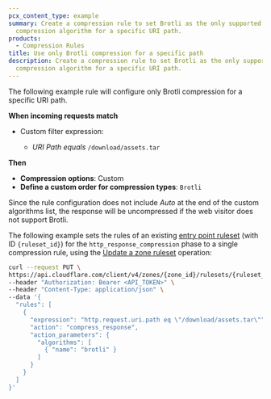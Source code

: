 ```yaml
---
pcx_content_type: example
summary: Create a compression rule to set Brotli as the only supported
  compression algorithm for a specific URI path.
products:
  - Compression Rules
title: Use only Brotli compression for a specific path
description: Create a compression rule to set Brotli as the only supported
  compression algorithm for a specific URI path.
---
```



<Tabs syncKey="dashPlusAPI"> <TabItem label="Dashboard">

The following example rule will configure only Brotli compression for a specific URI path.

<Example>

**When incoming requests match**

- Custom filter expression:

  - _URI Path_ _equals_ `/download/assets.tar`

**Then**

- **Compression options**: Custom
- **Define a custom order for compression types**: `Brotli`

</Example>

Since the rule configuration does not include _Auto_ at the end of the custom algorithms list, the response will be uncompressed if the web visitor does not support Brotli.

</TabItem> <TabItem label="API">

The following example sets the rules of an existing [entry point ruleset](/ruleset-engine/about/rulesets/#entry-point-ruleset) (with ID `{ruleset_id}`) for the `http_response_compression` phase to a single compression rule, using the [Update a zone ruleset](/api/operations/updateZoneRuleset) operation:

```bash
curl --request PUT \
https://api.cloudflare.com/client/v4/zones/{zone_id}/rulesets/{ruleset_id} \
--header "Authorization: Bearer <API_TOKEN>" \
--header "Content-Type: application/json" \
--data '{
  "rules": [
    {
      "expression": "http.request.uri.path eq \"/download/assets.tar\"",
      "action": "compress_response",
      "action_parameters": {
        "algorithms": [
          { "name": "brotli" }
        ]
      }
    }
  ]
}'
```

</TabItem> </Tabs>
